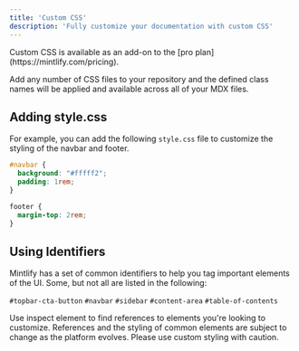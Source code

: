```yaml
---
title: 'Custom CSS'
description: 'Fully customize your documentation with custom CSS'
---
```


<Check>
  Custom CSS is available as an add-on to the [pro plan](https://mintlify.com/pricing).
</Check>

Add any number of CSS files to your repository and the defined class names will be applied and available across all of your MDX files.

## Adding style.css

For example, you can add the following `style.css` file to customize the styling of the navbar and footer.

```css
#navbar {
  background: "#fffff2";
  padding: 1rem;
}

footer {
  margin-top: 2rem;
}
```

## Using Identifiers

Mintlify has a set of common identifiers to help you tag important elements of the UI. Some, but not all are listed in the following:

`#topbar-cta-button` `#navbar` `#sidebar` `#content-area` `#table-of-contents`

<Tip>
  Use inspect element to find references to elements you're looking to
  customize.
</Tip>

<Warning>
  References and the styling of common elements are subject to change as the
  platform evolves. Please use custom styling with caution.
</Warning>